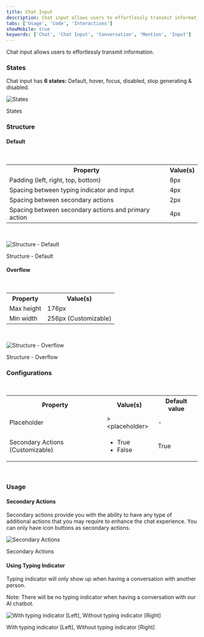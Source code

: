 ```yaml
---
title: Chat Input
description: Chat input allows users to effortlessly transmit information. 
tabs: ['Usage', 'Code', 'Interactions']
showMobile: true
keywords: ['Chat', 'Chat Input', 'Conversation', 'Mention', 'Input']
---
```


Chat input allows users to effortlessly transmit information. 

<Preview name="components-chat-chat-input-all--all" />

### States

Chat input has **6 states:** Default, hover, focus, disabled, stop generating & disabled.

![States](./images/states.png)
<Caption>States</Caption>

<br/>

### Structure

#### Default

<br/>

<table style={{width: "100%"}}>
  <tbody>
    <tr>
      <th style={{width:"50%",  textAlign: "left"}}>Property</th>
      <th style={{width:"50%",  textAlign: "left"}}>Value(s)</th>
    </tr>
    <tr style={{verticalAlign: "top"}}>
      <td>Padding (left, right, top, bottom)</td>
      <td>8px</td>
    </tr>
    <tr style={{verticalAlign: "top"}}>
      <td>Spacing between typing indicator and input</td>
      <td>4px</td>
    </tr>
    <tr style={{verticalAlign: "top"}}>
      <td>Spacing between secondary actions</td>
      <td>2px</td>
    </tr>
    <tr style={{verticalAlign: "top"}}>
      <td>Spacing between secondary actions and primary action</td>
      <td>4px</td>
    </tr>
  </tbody>
</table>
<br/>


![Structure - Default](./images/structure.png)
<Caption>Structure - Default</Caption>

<br/>

#### Overflow

<br/>

<table style={{width: "100%"}}>
  <tbody>
    <tr>
      <th style={{width:"50%",  textAlign: "left"}}>Property</th>
      <th style={{width:"50%",  textAlign: "left"}}>Value(s)</th>
    </tr>
    <tr style={{verticalAlign: "top"}}>
      <td>Max height</td>
      <td>176px</td>
    </tr>
    <tr style={{verticalAlign: "top"}}>
      <td>Min width</td>
      <td>256px (Customizable)</td>
    </tr>
  </tbody>
</table>
<br/>

![Structure - Overflow](./images/structure-overflow.png)
<Caption>Structure - Overflow</Caption>

<br/>

### Configurations

<br/>

<table style={{width: "100%"}}>
  <tbody>
    <tr>
      <th style={{width:"33%", textAlign: "left"}}>Property</th>
      <th style={{width:"33%", textAlign: "left"}}>Value(s)</th>
      <th style={{width:"33%", textAlign: "left"}}>Default value</th>
    </tr>
    <tr style={{verticalAlign: "top"}}>
      <td>Placeholder</td>
      <td>>&#60;placeholder&#62;</td>
      <td>-</td>
    </tr>
    <tr style={{verticalAlign: "top"}}>
      <td>Secondary Actions (Customizable)</td>
      <td>
        <ul>
          <li>True</li>
          <li>False</li>
        </ul>
      </td>
      <td>True</td>
    </tr>
  </tbody>
</table>

<br/>

### Usage

#### Secondary Actions

Secondary actions provide you with the ability to have any type of additional actions that you may require to enhance the chat experience. You can only have icon buttons as secondary actions.

![Secondary Actions](./images/secondary-actions.png)
<Caption>Secondary Actions</Caption>

<br/>

#### Using Typing Indicator

Typing indicator will only show up when having a conversation with another person.

Note: There will be no typing indicator when having a conversation with our AI chatbot.

![With typing indicator [Left], Without typing indicator [Right]](./images/typing-indicator.png)
<Caption>With typing indicator [Left], Without typing indicator [Right]</Caption>
